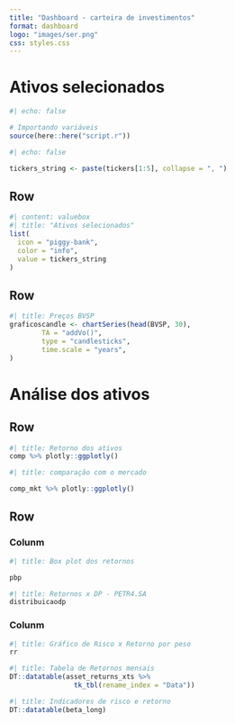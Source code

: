 ```yaml
---
title: "Dashboard - carteira de investimentos"
format: dashboard
logo: "images/ser.png"
css: styles.css
---
```


# Ativos selecionados

```r
#| echo: false

# Importando variáveis
source(here::here("script.r"))
```

```r
#| echo: false

tickers_string <- paste(tickers[1:5], collapse = ", ")

```

## Row {height=15%}

```r
#| content: valuebox
#| title: "Ativos selecionados"
list(
  icon = "piggy-bank",
  color = "info",
  value = tickers_string
)
```


## Row 

```r
#| title: Preços BVSP
graficoscandle <- chartSeries(head(BVSP, 30),
        TA = "addVo()",
        type = "candlesticks",
        time.scale = "years",
)
```


# Análise dos ativos

## Row {.tabset height=40%}



```r
#| title: Retorno dos ativos
comp %>% plotly::ggplotly()
```

```r
#| title: comparação com o mercado

comp_mkt %>% plotly::ggplotly()
```


## Row {height=60%}

### Colunm {.tabset}

```r
#| title: Box plot dos retornos

pbp
```

```r
#| title: Retornos x DP - PETR4.SA
distribuicaodp
```

### Colunm {.tabset}

```r
#| title: Gráfico de Risco x Retorno por peso
rr
```

```r
#| title: Tabela de Retornos mensais
DT::datatable(asset_returns_xts %>% 
                tk_tbl(rename_index = "Data"))
```

```r
#| title: Indicadores de risco e retorno
DT::datatable(beta_long)
```

